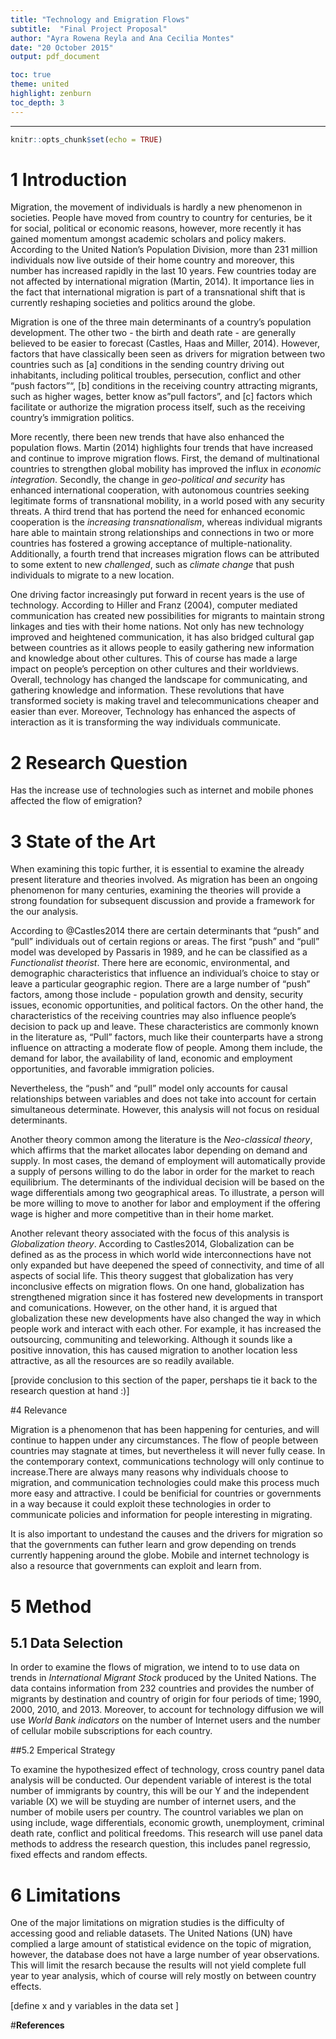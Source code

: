 ```yaml
---
title: "Technology and Emigration Flows"
subtitle:  "Final Project Proposal"
author: "Ayra Rowena Reyla and Ana Cecilia Montes"
date: "20 October 2015"
output: pdf_document

toc: true
theme: united
highlight: zenburn
toc_depth: 3
---
```




\newpage

---

```r
knitr::opts_chunk$set(echo = TRUE)

```

# 1 Introduction

Migration, the movement of individuals is hardly a new phenomenon in societies. People have moved from country to country for centuries, be it for social, political or economic reasons, however, more recently it has gained momentum amongst academic scholars and policy makers. According to the United Nation's Population Division, more than 231 million individuals now live outside of their home country and moreover, this number has increased rapidly in the last 10 years. Few countries today are not affected by international migration (Martin, 2014). It importance lies in the fact that international migration is part of a transnational shift that is currently reshaping societies and politics around the globe. 

Migration is one of the three main determinants of a country's population development. The other two - the birth and death rate - are generally believed to be easier to forecast (Castles, Haas and Miller, 2014). However, factors that have classically been seen as drivers for migration between two countries such as [a] conditions in the sending country driving out inhabitants, including political troubles, persecution, conflict and other "push factors"", [b] conditions in the receiving country attracting migrants, such as higher wages, better know as "pull factors", and [c] factors which facilitate or authorize the migration process itself, such as the receiving country's immigration politics. 

More recently, there been new trends that have also enhanced the population flows. Martin (2014) highlights four trends that have increased and continue to improve migration flows.  First, the demand of multinational countries to strengthen global mobility has improved the influx in _economic integration_. Secondly, the change in _geo-political and security_ has enhanced international cooperation, with autonomous countries seeking legitimate forms of transnational mobility, in a world posed with any security threats. A third trend that has portend the need for enhanced economic cooperation is the _increasing transnationalism_, whereas individual migrants hare able to maintain strong relationships and connections in two or more countries has fostered a growing acceptance of multiple-nationality. Additionally, a fourth trend that increases migration flows can be attributed to some extent to new _challenged_, such as  _climate change_ that push individuals to migrate to a new location. 

One driving factor increasingly put forward in recent years is the use of technology. According to Hiller and Franz (2004), computer mediated communication has created new possibilities for migrants to maintain strong linkages and ties with their home nations. Not only has new technology improved and heightened communication, it has also bridged cultural gap between countries as it allows people to easily gathering new information and knowledge about other cultures. This of course has made a large impact on people's perception on other cultures and their worldviews. Overall, technology has changed the landscape for communicating, and gathering knowledge and information. These revolutions that have transformed society is making travel and telecommunications cheaper and easier than ever. Moreover, Technology has enhanced the aspects of interaction as it is transforming the way individuals communicate. 

# 2 Research Question 

Has the increase use of technologies such as internet and mobile phones affected the flow of emigration?

# 3 State of the Art

When examining this topic further, it is essential to examine the already present literature and theories involved. As migration has been an ongoing phenomenon for many centuries, examining the theories will provide a strong foundation for subsequent discussion and provide a framework for the our analysis. 

According to @Castles2014 there are certain determinants that "push" and "pull" individuals out of certain regions or areas. The first "push" and "pull" model was developed by Passaris in 1989, and he can be classified as a 
_Functionalist theorist_. There here are economic, environmental, and demographic characteristics that influence an individual's choice to stay or leave a particular geographic region. There are a large number of "push" factors, among those include - population growth and density, security issues, economic opportunities, and political factors. On the other hand, the characteristics of the receiving countries may also influence people's decision to pack up and leave. These characteristics are commonly known in the literature as, "Pull" factors, much like their counterparts have a strong influence on attracting a moderate flow of people. Among them include, the demand for labor, the availability of land, economic and employment opportunities, and favorable immigration policies. 

Nevertheless, the "push" and "pull" model only accounts for causal relationships between variables and does not take into account for certain simultaneous determinate. However, this analysis will not focus on residual determinants.

Another theory common among the literature is the _Neo-classical theory_, which affirms that the market allocates labor depending on demand and supply. In most cases, the demand of employment will automatically provide a supply of persons willing to do the labor in order for the market to reach equilibrium. The determinants of the individual decision will be based on the wage differentials among two geographical areas. To illustrate, a person will be more willing to move to another for labor and employment if the offering wage is higher and more competitive than in their home market. 


Another relevant theory associated with the focus of this analysis is _Globalization theory_. According to Castles2014, Globalization can be defined as as the process in which world wide interconnections have not only expanded but have deepened the speed of connectivity, and time of all aspects of social life. This theory suggest that globalization has very inconclusive effects on migration flows. On one hand, globalization has strengthened migration since it has fostered new developments in transport and comunications. However, on the other hand, it is argued that globalization these new developments have also changed the way in which people work and interact with each other. For example, it has increased the outsourcing, communiting and teleworking. Although it sounds like a positive innovation, this has caused migration to another location less attractive, as all the resources are so readily available. 

[provide conclusion to this section of the paper, pershaps tie it back to the research question at hand :)]

#4 Relevance

Migration is a phenomenon that has been happening for centuries, and will continue to happen under any circumstances. The flow of people between countries may stagnate at times, but nevertheless it will never fully cease. In the contemporary context, communications technology will only continue to increase.There are always many reasons why individuals choose to migration, and communication technologies could make this process much more easy and attractive. I could be benificial for countries or governments in a way because it could exploit these technologies in order to communicate policies and information for people interesting in migrating. 

It is also important to undestand the causes and the drivers for migration so that the governments can futher learn and grow depending on trends currently happening around the globe. Mobile and internet technology is also a resource that governments can exploit and learn from. 


# 5 Method
## 5.1 Data Selection
In order to examine the flows of migration, we intend to to use data on trends in _International Migrant Stock_ produced by the United Nations. The data contains information from 232 countries and provides the number of migrants by destination and country of origin for four periods of time; 1990, 2000, 2010, and 2013. Moreover, to account for technology diffusion we will use _World Bank indicators_ on the number of Internet users and the number of cellular mobile subscriptions for each country. 

##5.2 Emperical Strategy

To examine the hypothesized effect of technology, cross country panel data analysis will be conducted. Our dependent variable of interest is the total number of immigrants by country, this will be our Y and the independent variable (X) we will be stuyding are number of internet users, and the number of mobile users per country. The countrol variables we plan on using include, wage differentials, economic growth, unemployment, criminal death rate, conflict and political freedoms. This research will use panel data methods to address the research question, this includes panel regressio, fixed effects and random effects. 


# 6 Limitations

One of the major limitations on migration studies is the difficulty of accessing good and reliable datasets. The United Nations (UN) have complied a large amount of statistical evidence on the topic of migration, however, the database does not have a large number of year observations. This will limit the resarch because the results will not yield complete full year to year analysis, which of course will rely mostly on between country effects. 

[define x and y variables in the data set ]

#**References**




